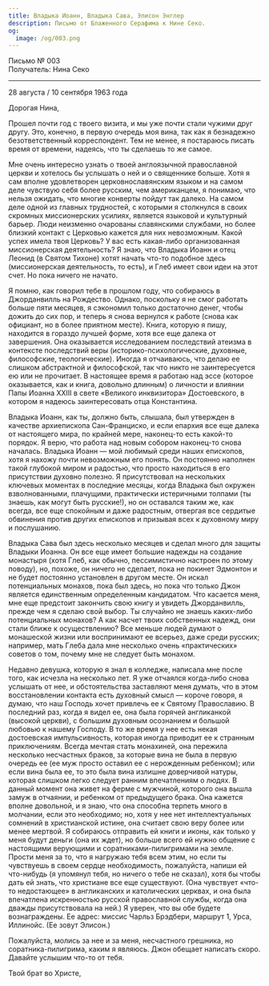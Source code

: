```yaml
---
title: Владыка Иоанн, Владыка Сава, Элисон Энглер
description: Письмо от Блаженного Серафима к Нине Секо.
og:
  image: /og/003.png
---
```


<div style={{textAlign:'right', fontFamily:'monospace'}}>Письмо № 003</div>
<div style={{textAlign:'left', fontFamily:'monospace'}}>Получатель: Нина Секо</div>

---

28 августа / 10 сентября 1963 года

Дорогая Нина,

Прошел почти год с твоего визита, и мы уже почти стали чужими друг другу. Это, конечно, в первую очередь моя вина, так как я безнадежно безответственный корреспондент. Тем не менее, я постараюсь писать время от времени, надеясь, что ты сделаешь то же самое.

Мне очень интересно узнать о твоей англоязычной православной церкви и хотелось бы услышать о ней и о священнике больше. Хотя я сам вполне удовлетворен церковнославянским языком и на самом деле чувствую себя более русским, чем американцем, я понимаю, что нельзя ожидать, что многие конверты пойдут так далеко. На самом деле одной из главных трудностей, с которыми я столкнулся в своих скромных миссионерских усилиях, является языковой и культурный барьер. Люди неизменно очарованы славянскими службами, но более близкий контакт с Церковью кажется для них невозможным. Какой успех имела твоя Церковь? У вас есть какая-либо организованная миссионерская деятельность? Я знаю, что Владыка Иоанн и отец Леонид (в Святом Тихоне) хотят начать что-то подобное здесь (миссионерская деятельность, то есть), и Глеб имеет свои идеи на этот счет. Но пока ничего не начато.

Я помню, как говорил тебе в прошлом году, что собираюсь в Джорданвилль на Рождество. Однако, поскольку я не смог работать больше пяти месяцев, я сэкономил только достаточно денег, чтобы дожить до сих пор, и теперь я снова вернулся к работе (снова как официант, но в более приятном месте). Книга, которую я пишу, находится в гораздо лучшей форме, хотя все еще далека от завершения. Она оказывается исследованием последствий атеизма в контексте последствий веры (историко-психологические, духовные, философские, теологические). Иногда я отчаиваюсь, что делаю ее слишком абстрактной и философской, так что никто не заинтересуется ею или не прочитает. В настоящее время я работаю над эссе (которое оказывается, как и книга, довольно длинным) о личности и влиянии Папы Иоанна XXIII в свете «Великого инквизитора» Достоевского, в котором я надеюсь заинтересовать отца Константина.

Владыка Иоанн, как ты, должно быть, слышала, был утвержден в качестве архиепископа Сан-Франциско, и если епархия все еще далека от настоящего мира, по крайней мере, наконец-то есть какой-то порядок. Я верю, что работа над новым собором наконец-то снова началась. Владыка Иоанн — мой любимый среди наших епископов, хотя я нахожу почти невозможным его понять. Он постоянно наполнен такой глубокой миром и радостью, что просто находиться в его присутствии духовно полезно. Я присутствовал на нескольких ключевых моментах в последние месяцы, когда Владыка был окружен взволнованными, плачущими, практически истеричными толпами (ты знаешь, как могут быть русские!), но он оставался таким же, как всегда, все еще спокойным и даже радостным, отвергая все сердитые обвинения против других епископов и призывая всех к духовному миру и послушанию.

Владыка Сава был здесь несколько месяцев и сделал много для защиты Владыки Иоанна. Он все еще имеет большие надежды на создание монастыря (хотя Глеб, как обычно, пессимистично настроен по этому поводу), но, похоже, он ничего не сделает, пока не покинет Эдмонтон и не будет постоянно установлен в другом месте. Он искал потенциальных монахов, пока был здесь, но пока что только Джон является единственным определенным кандидатом. Что касается меня, мне еще предстоит закончить свою книгу и увидеть Джорданвилль, прежде чем я сделаю свой выбор. Ты случайно не знаешь каких-либо потенциальных монахов? А как насчет твоих собственных надежд, они стали ближе к осуществлению? Все меньше людей думают о монашеской жизни или воспринимают ее всерьез, даже среди русских; например, мать Глеба дала мне несколько очень «практических» советов о том, почему мне не следует быть монахом.

Недавно девушка, которую я знал в колледже, написала мне после того, как исчезла на несколько лет. Я уже отчаялся когда-либо снова услышать от нее, и обстоятельства заставляют меня думать, что в этом восстановлении контакта есть духовный смысл — короче говоря, я думаю, что наш Господь хочет привлечь ее к Святому Православию. В последний раз, когда я видел ее, она была горячей англиканкой (высокой церкви), с большим духовным осознанием и большой любовью к нашему Господу. В то же время у нее есть некая достоевская импульсивность, которая иногда приводит ее к странным приключениям. Всегда мечтая стать монахиней, она пережила несколько несчастных браков, за которые вина не была в первую очередь ее (ее муж просто оставил ее с нерожденным ребенком); или если вина была ее, то это была вина излишне доверчивой натуры, которая слишком легко следует ранним впечатлениям о людях. В данный момент она живет на ферме с мужчиной, которого она вышла замуж в отчаянии, и ребенком от предыдущего брака. Она кажется вполне довольной, и я знаю, что она способна терпеть много в молчании, если это необходимо; но, хотя у нее нет интеллектуальных сомнений в христианской истине, она считает свою веру более или менее мертвой. Я собираюсь отправить ей книги и иконы, как только у меня будут деньги (она их ждет), но больше всего ей нужно общение с настоящими верующими и соратниками-пилигримами на земле. Прости меня за то, что я нагружаю тебя всем этим, но если ты чувствуешь в своем сердце необходимость, пожалуйста, напиши ей что-нибудь (я упомянул тебя, но ничего о тебе не сказал), хотя бы чтобы дать ей знать, что христиане все еще существуют. (Она чувствует «что-то недостающее» в англиканских и католических церквах, и она была впечатлена искренностью русской православной службы, когда она дважды присутствовала на ней.) Я уверен, что вы обе будете вознаграждены. Ее адрес: миссис Чарльз Брэдбери, маршрут 1, Урса, Иллинойс. (Ее зовут Элисон.)

Пожалуйста, молись за нее и за меня, несчастного грешника, но соратника-пилигрима, каким я являюсь. Джон обещает написать скоро. Давайте услышим что-то от тебя.

Твой брат во Христе,